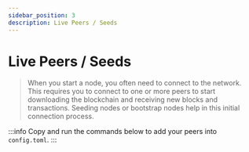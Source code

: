 ```yaml
---
sidebar_position: 3
description: Live Peers / Seeds
---
```


# Live Peers / Seeds

> When you start a node, you often need to connect to the network. This requires you to connect to one or more peers to start downloading the blockchain and receiving new blocks and transactions. Seeding nodes or bootstrap nodes help in this initial connection process.

:::info
Copy and run the commands below to add your peers into `config.toml`.
:::




<LivePeers rpc="https://rpc.cosmos.directory/chain4energy" home={home} binary={binary} />